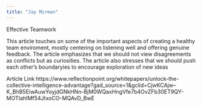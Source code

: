 ```yaml
---
title: "Jay Mirman"
---
```


Effective Teamwork

This article touches on some of the important aspects of creating a healthy team enviroment, mostly centering on listening well and offering genuine feedback. The article emphasizes that we should not view disagreements as conflicts but as curiosities. The article also stresses that we should push each other's boundaryies to encourage exploration of new ideas


Article Link
https://www.reflectionpoint.org/whitepapers/unlock-the-collective-intelligence-advantage?gad_source=1&gclid=CjwKCAjw--K_BhB5EiwAuwYoyjdGNkHNn-BjM0WQaxHngVfe7b4OvZFb30ET9QY-MOTIahIMf54JtxoCO-MQAvD_BwE
